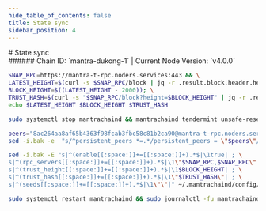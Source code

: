 ```yaml
---
hide_table_of_contents: false
title: State sync
sidebar_position: 4
---
```


<div class="h1-with-icon icon-mantra">
# State sync
</div>
###### Chain ID: `mantra-dukong-1` | Current Node Version: `v4.0.0`

```bash
SNAP_RPC=https://mantra-t-rpc.noders.services:443 && \
LATEST_HEIGHT=$(curl -s $SNAP_RPC/block | jq -r .result.block.header.height); \
BLOCK_HEIGHT=$((LATEST_HEIGHT - 2000)); \
TRUST_HASH=$(curl -s "$SNAP_RPC/block?height=$BLOCK_HEIGHT" | jq -r .result.block_id.hash) && \
echo $LATEST_HEIGHT $BLOCK_HEIGHT $TRUST_HASH
```
```bash
sudo systemctl stop mantrachaind && mantrachaind tendermint unsafe-reset-all --home ~/.mantrachaind --keep-addr-book
```
```bash
peers="8ac264aa8af65b4363f98fcab3fbc58c81b2ca90@mantra-t-rpc.noders.services:25156"
sed -i.bak -e  "s/^persistent_peers *=.*/persistent_peers = \"$peers\"/" ~/.mantrachaind/config/config.toml
```
```bash
sed -i.bak -E "s|^(enable[[:space:]]+=[[:space:]]+).*$|\1true| ; \
s|^(rpc_servers[[:space:]]+=[[:space:]]+).*$|\1\"$SNAP_RPC,$SNAP_RPC\"| ; \
s|^(trust_height[[:space:]]+=[[:space:]]+).*$|\1$BLOCK_HEIGHT| ; \
s|^(trust_hash[[:space:]]+=[[:space:]]+).*$|\1\"$TRUST_HASH\"| ; \
s|^(seeds[[:space:]]+=[[:space:]]+).*$|\1\"\"|" ~/.mantrachaind/config/config.toml
```
```bash
sudo systemctl restart mantrachaind && sudo journalctl -fu mantrachaind --no-hostname -o cat
```